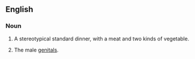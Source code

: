 ==English==
===Noun===
{{en-noun|-|sg=[[meat]] [[and]] [[two]] [[veg]]}}

# {{UK|colloquial}} A stereotypical standard dinner, with a meat and two kinds of vegetable.
# {{UK|slang}} The male [[genitals]].